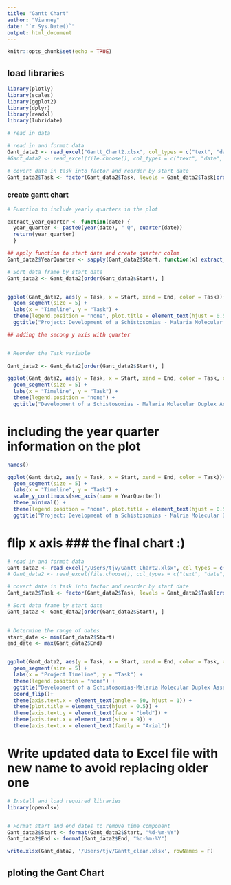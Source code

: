 ```yaml
---
title: "Gantt Chart"
author: "Vianney"
date: "`r Sys.Date()`"
output: html_document
---
```


```r
knitr::opts_chunk$set(echo = TRUE)
```

## load libraries
```r
library(plotly)
library(scales)
library(ggplot2)
library(dplyr)
library(readxl)
library(lubridate)
```

```r


# read in data

# read in and format data
Gant_data2 <- read_excel("Gantt_Chart2.xlsx", col_types = c("text", "date", "date", "text"))
#Gant_data2 <- read_excel(file.choose(), col_types = c("text", "date", "date", "text"))

# covert date in task into factor and reorder by start date
Gant_data2$Task <- factor(Gant_data2$Task, levels = Gant_data2$Task[order(Gant_data2$Start)])
```

### create gantt chart
```r

# Function to include yearly quarters in the plot

extract_year_quarter <- function(date) {
  year_quarter <- paste0(year(date), " Q", quarter(date))
  return(year_quarter)
  }

## apply function to start date and create quarter colum
Gant_data2$YearQuarter <- sapply(Gant_data2$Start, function(x) extract_year_quarter(x))

# Sort data frame by start date
Gant_data2 <- Gant_data2[order(Gant_data2$Start), ]


ggplot(Gant_data2, aes(y = Task, x = Start, xend = End, color = Task))+ 
  geom_segment(size = 5) + 
  labs(x = "Timeline", y = "Task") + 
  theme(legend.position = "none", plot.title = element_text(hjust = 0.5)) +
  ggtitle("Project: Development of a Schistosomias - Malaria Molecular Duplex Assay and Latrine Metgenomics")

## adding the secong y axis with quarter


# Reorder the Task variable
 
Gant_data2 <- Gant_data2[order(Gant_data2$Start), ]

ggplot(Gant_data2, aes(y = Task, x = Start, xend = End, color = Task, xmin = Start, xmax = End))+ 
  geom_segment(size = 5) + 
  labs(x = "Timeline", y = "Task") + 
  theme(legend.position = "none") +
  ggtitle("Development of a Schistosomias - Malaria Molecular Duplex Assay and Latrine Metgenomics") 


```

# including the year quarter information on the plot

```r

names()

ggplot(Gant_data2, aes(y = Task, x = Start, xend = End, color = Task))+ 
  geom_segment(size = 5) + 
  labs(x = "Timeline", y = "Task") +
  scale_y_continuous(sec_axis(name = YearQuarter))
  theme_minimal() +
  theme(legend.position = "none", plot.title = element_text(hjust = 0.5)) +
  ggtitle("Project: Development of a Schistosomias - Malria Molecular Duplex Assay")

```

# flip x axis ### the final chart :)

```r


# read in and format data
Gant_data2 <- read_excel("/Users/tjv/Gantt_Chart2.xlsx", col_types = c("text", "date", "date", "text"))
# Gant_data2 <- read_excel(file.choose(), col_types = c("text", "date", "date", "text"))

# covert date in task into factor and reorder by start date
Gant_data2$Task <- factor(Gant_data2$Task, levels = Gant_data2$Task[order(Gant_data2$Start)])

# Sort data frame by start date
Gant_data2 <- Gant_data2[order(Gant_data2$Start), ]
 

# Determine the range of dates
start_date <- min(Gant_data2$Start)
end_date <- max(Gant_data2$End)


ggplot(Gant_data2, aes(y = Task, x = Start, xend = End, color = Task, xmin = Start, xmax = End))+ 
  geom_segment(size = 5) + 
  labs(x = "Project Timeline", y = "Task") + 
  theme(legend.position = "none") +
  ggtitle("Development of a Schistosomias-Malaria Molecular Duplex Assay and Latrine Metgenomics") +
  coord_flip()+
  theme(axis.text.x = element_text(angle = 50, hjust = 1)) + 
  theme(plot.title = element_text(hjust = 0.5)) +
  theme(axis.text.y = element_text(face = "bold")) +
  theme(axis.text.x = element_text(size = 9)) +
  theme(axis.text.x = element_text(family = "Arial"))

```

# Write updated data to Excel file with new name to avoid replacing older one
```r
# Install and load required libraries
library(openxlsx)


# Format start and end dates to remove time component
Gant_data2$Start <- format(Gant_data2$Start, "%d-%m-%Y")
Gant_data2$End <- format(Gant_data2$End, "%d-%m-%Y")

write.xlsx(Gant_data2, '/Users/tjv/Gantt_clean.xlsx', rowNames = F)

```


## ploting the Gant Chart
```r

```


```r

```
